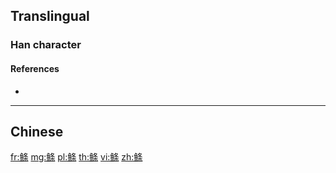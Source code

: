 {{character info/new}}
{{also|鰷}}
==Translingual==

===Han character===
{{Han char|rn=195|rad=鱼|as=07|sn=15|four=|canj=NMHED|ids=⿰鱼条}}

====References====
* {{Han ref|kx=1480.511|hdz=74692.150|uh=9CA6|ud=40102}}

----

==Chinese==
{{zh-see|鰷}}

[[fr:鲦]]
[[mg:鲦]]
[[pl:鲦]]
[[th:鲦]]
[[vi:鲦]]
[[zh:鲦]]